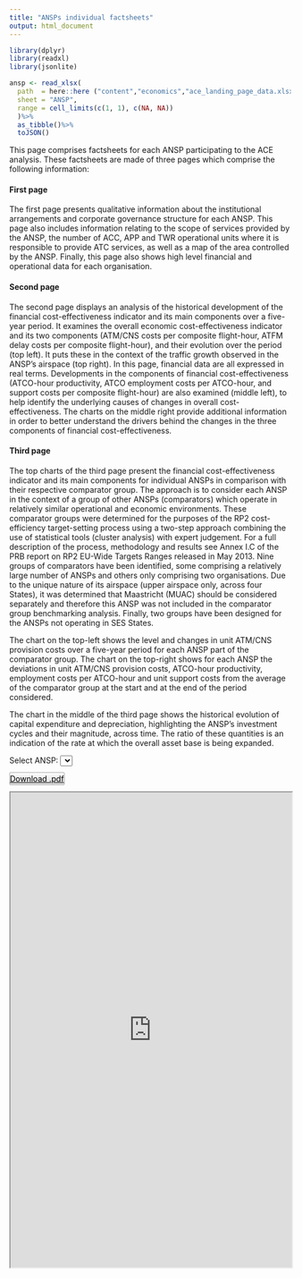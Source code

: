 ```yaml
---
title: "ANSPs individual factsheets"
output: html_document
---
```


```r
library(dplyr)
library(readxl)
library(jsonlite)

ansp <- read_xlsx(
  path  = here::here ("content","economics","ace_landing_page_data.xlsx"),
  sheet = "ANSP",
  range = cell_limits(c(1, 1), c(NA, NA))
  )%>%
  as_tibble()%>%
  toJSON() 

```



This page comprises factsheets for each ANSP participating to the ACE analysis. These factsheets are made of three pages which comprise the following information:

<div class="container-fluid">
<div class="row">
<div class="col-lg-6 pl-0 text-justify">
#### First page
The first page presents qualitative information about the institutional arrangements and corporate governance structure for each ANSP. This page also includes information relating to the scope of services provided by the ANSP, the number of ACC, APP and TWR operational units where it is responsible to provide ATC services, as well as a map of the area controlled by the ANSP. Finally, this page also shows high level financial and operational data for each organisation.

#### Second page
The second page displays an analysis of the historical development of the financial cost-effectiveness indicator and its main components over a five-year period. It examines the overall economic cost-effectiveness indicator and its two components (ATM/CNS costs per composite flight-hour, ATFM delay costs per composite flight-hour), and their evolution over the period (top left). It puts these in the context of the traffic growth observed in the ANSP’s airspace (top right). In this page, financial data are all expressed in real terms. 
Developments in the components of financial cost-effectiveness (ATCO-hour productivity, ATCO employment costs per ATCO-hour, and support costs per composite flight-hour) are also examined (middle left), to help identify the underlying causes of changes in overall cost-effectiveness. The charts on the middle right provide additional information in order to better understand the drivers behind the changes in the three components of financial cost-effectiveness.

#### Third page
The top charts of the third page present the financial cost-effectiveness indicator and its main components for individual ANSPs in comparison with their respective comparator group. The approach is to consider each ANSP in the context of a group of other ANSPs (comparators) which operate in relatively similar operational and economic environments. These comparator groups were determined for the purposes of the RP2 cost-efficiency target-setting process using a two-step approach combining the use of statistical tools (cluster analysis) with expert judgement. For a full description of the process, methodology and results see Annex I.C of the PRB report on RP2 EU-Wide Targets Ranges released in May 2013. Nine groups of comparators have been identified, some comprising a relatively large number of ANSPs and others only comprising two organisations.  Due to the unique nature of its airspace (upper airspace only, across four States), it was determined that Maastricht (MUAC) should be considered separately and therefore this ANSP was not included in the comparator group benchmarking analysis. Finally, two groups have been designed for the ANSPs not operating in SES States.

The chart on the top-left shows the level and changes in unit ATM/CNS provision costs over a five-year period for each ANSP part of the comparator group. The chart on the top-right shows for each ANSP the deviations in unit ATM/CNS provision costs, ATCO-hour productivity, employment costs per ATCO-hour and unit support costs from the average of the comparator group at the start and at the end of the period considered.

The chart in the middle of the third page shows the historical evolution of capital expenditure and depreciation, highlighting the ANSP’s investment cycles and their magnitude, across time. The ratio of these quantities is an indication of the rate at which the overall asset base is being expanded.

</div><!-- closes col -->
  
<div class="col-lg-6">
<div class="row">
<div class="col-8 float-left" id="ansp_list">
<label class="mb-0" for="ansp">Select ANSP:</label>
<select name="ansp" id="ansp" onchange="changeANSP(this.value)"></select>
</div>

<div class="col-4">
<a id="mydownload" href="/library/ace/ansp-factsheets/Albcontrol.pdf" role="button" target="_blank"
class="float-right pr-1 pl-1" style="padding-top:2px; padding-bottom:2px; color:black; border-radius:2px; border:1px solid #aaaaaa; background: linear-gradient(to bottom, #fcfcfc, #dddddd)" type="button" download>Download .pdf
</a>
</div>
</div><!-- closes row -->

<div>
<iframe id="MyEmbed_div" src="https://drive.google.com/viewerng/viewer?embedded=true&url=https://www.eurocontrol.int/ACE/ANSP-Factsheets/Albcontrol.pdf" width="100%" height="850pt">
</iframe>
</div>
</div><!-- closes col -->
</div><!-- closes row -->
</div><!-- closes container -->


<script id="json_ansp" type="application/json">`r ansp`</script>

<script type="text/javascript">
var data = document.getElementById("json_ansp").textContent
data = JSON.parse(data);

var myselect = document.getElementById("ansp")
var i = 0;

for (const val of data)
    {
        var option = document.createElement("option");
        option.value = data[i].ANSP_NAME;
        option.text = data[i].ANSP_NAME;
        myselect.appendChild(option);
        myselect.style.border="1px solid #aaaaaa";
        myselect.style.padding="2px";
        myselect.style.borderRadius="2px";
        myselect.style.background="linear-gradient(to bottom, #fcfcfc, #dddddd)";
        <!-- myselect.style.padding-bottom="2px"; -->
        <!-- console.log(data[i].ANSP_NAME); -->
        i = i+1;
    }

  document.getElementById("ansp_list").appendChild(label).appendChild(select);
  

</script>

<script type="text/javascript">

function changeANSP (value) {

		var element1 = document.getElementById("MyEmbed_div");
	  element1.src = 'https://drive.google.com/viewerng/viewer?embedded=true&url=https://www.eurocontrol.int/ACE/ANSP-Factsheets/'+value+'.pdf' ;

		var element2 = document.getElementById("mydownload");
		var myurl = '/library/ace/ansp-factsheets/'+value+'.pdf';
	  element2.setAttribute("href", myurl) ;
	  
	  element1.src = 'https://drive.google.com/viewerng/viewer?embedded=true&url=https://www.eurocontrol.int/ACE/ANSP-Factsheets/'+value+'.pdf' ;

}
</script>



